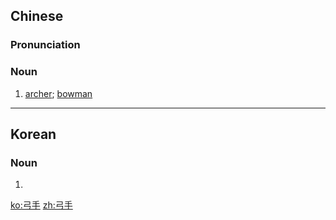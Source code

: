 ==Chinese==
{{zh-forms}}

===Pronunciation===
{{zh-pron
|m=gōngshǒu
|cat=n
}}

===Noun===
{{zh-noun}}

# [[archer]]; [[bowman]]

{{zh-cat|Archery|Occupations}}

----

==Korean==
{{ko-hanjatab}}

===Noun===
{{ko-noun|hangeul=궁수|mr=kungsu|y=kwungswu}}

# {{hanja form of|궁수|[[archer]]}}
[[ko:弓手]]
[[zh:弓手]]